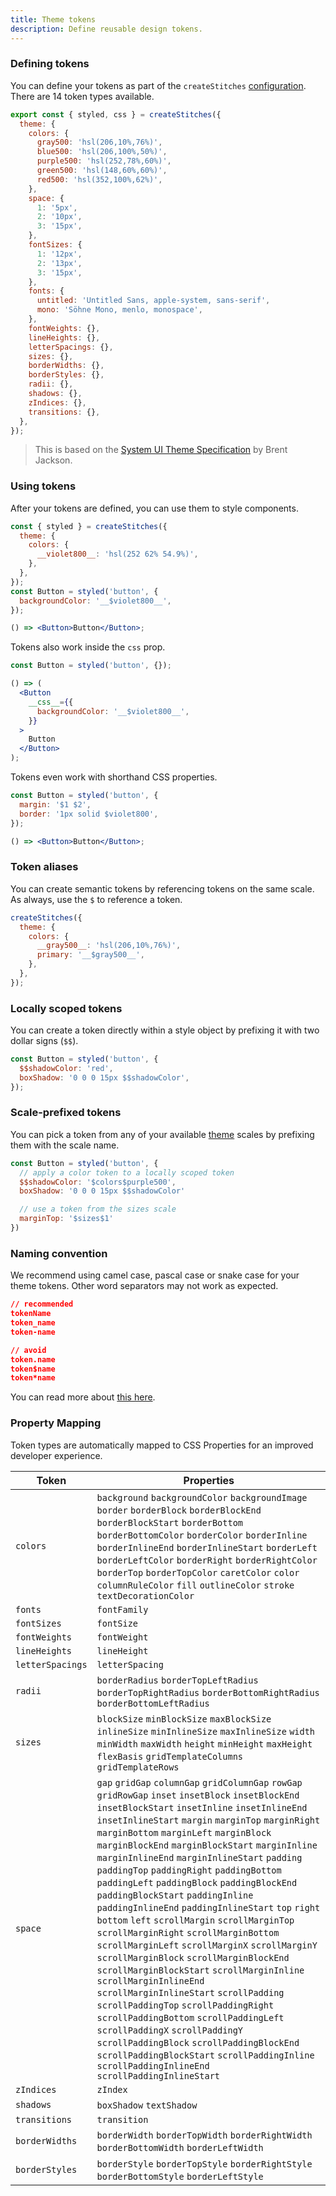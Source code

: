 ```yaml
---
title: Theme tokens
description: Define reusable design tokens.
---
```


### Defining tokens

You can define your tokens as part of the `createStitches` [configuration](/docs/installation#create-your-config-file). There are 14 token types available.

```jsx
export const { styled, css } = createStitches({
  theme: {
    colors: {
      gray500: 'hsl(206,10%,76%)',
      blue500: 'hsl(206,100%,50%)',
      purple500: 'hsl(252,78%,60%)',
      green500: 'hsl(148,60%,60%)',
      red500: 'hsl(352,100%,62%)',
    },
    space: {
      1: '5px',
      2: '10px',
      3: '15px',
    },
    fontSizes: {
      1: '12px',
      2: '13px',
      3: '15px',
    },
    fonts: {
      untitled: 'Untitled Sans, apple-system, sans-serif',
      mono: 'Söhne Mono, menlo, monospace',
    },
    fontWeights: {},
    lineHeights: {},
    letterSpacings: {},
    sizes: {},
    borderWidths: {},
    borderStyles: {},
    radii: {},
    shadows: {},
    zIndices: {},
    transitions: {},
  },
});
```

> This is based on the [System UI Theme Specification](https://system-ui.com/theme) by Brent Jackson.

### Using tokens

After your tokens are defined, you can use them to style components.

<Preview>
  <DemoButton color="violet" />
</Preview>

```jsx
const { styled } = createStitches({
  theme: {
    colors: {
      __violet800__: 'hsl(252 62% 54.9%)',
    },
  },
});
const Button = styled('button', {
  backgroundColor: '__$violet800__',
});

() => <Button>Button</Button>;
```

Tokens also work inside the `css` prop.

```jsx
const Button = styled('button', {});

() => (
  <Button
    __css__={{
      backgroundColor: '__$violet800__',
    }}
  >
    Button
  </Button>
);
```

Tokens even work with shorthand CSS properties.

```jsx
const Button = styled('button', {
  margin: '$1 $2',
  border: '1px solid $violet800',
});

() => <Button>Button</Button>;
```

### Token aliases

You can create semantic tokens by referencing tokens on the same scale.
As always, use the `$` to reference a token.

```jsx
createStitches({
  theme: {
    colors: {
      __gray500__: 'hsl(206,10%,76%)',
      primary: '__$gray500__',
    },
  },
});
```

### Locally scoped tokens

You can create a token directly within a style object by prefixing it with two dollar signs (`$$`).

```jsx
const Button = styled('button', {
  $$shadowColor: 'red',
  boxShadow: '0 0 0 15px $$shadowColor',
});
```

### Scale-prefixed tokens

You can pick a token from any of your available [theme](/docs/tokens) scales by prefixing them with the scale name.

```jsx
const Button = styled('button', {
  // apply a color token to a locally scoped token
  $$shadowColor: '$colors$purple500',
  boxShadow: '0 0 0 15px $$shadowColor'

  // use a token from the sizes scale
  marginTop: '$sizes$1'
})
```

### Naming convention

We recommend using camel case, pascal case or snake case for your theme tokens. Other word separators may not work as expected.

```json
// recommended
tokenName
token_name
token-name

// avoid
token.name
token$name
token*name
```

You can read more about [this here](https://github.com/stitchesjs/stitches/issues/493#issuecomment-801241038).

### Property Mapping

Token types are automatically mapped to CSS Properties for an improved developer experience.

<table style={{ width: '100%', borderSpacing: 0 }}>
  <thead>
    <tr>
      <th style={{ padding: '15px 0 10px 0', textAlign: 'left' }}>
        <Text size="3" css={{ fontWeight: 500 }}>
          Token
        </Text>
      </th>
      <th style={{ textAlign: 'left' }}>
        <Text size="3" css={{ fontWeight: 500 }}>
          Properties
        </Text>
      </th>
    </tr>
  </thead>
  <tbody>
    <tr>
      <td style={{ padding: '5px 0', borderTop: '1px solid hsl(206,11%,92%)' }}>
        <Code>colors</Code>
      </td>
      <td style={{ padding: '5px 0', borderTop: '1px solid hsl(206,11%,92%)' }}>
        <Box css={{ my: '$2' }}>
          <Code>background</Code>
        </Box>
        <Box css={{ my: '$2' }}>
          <Code>backgroundColor</Code>
        </Box>
        <Box css={{ my: '$2' }}>
          <Code>backgroundImage</Code>
        </Box>
        <Box css={{ my: '$2' }}>
          <Code>border</Code>
        </Box>
        <Box css={{ my: '$2' }}>
          <Code>borderBlock</Code>
        </Box>
        <Box css={{ my: '$2' }}>
          <Code>borderBlockEnd</Code>
        </Box>
        <Box css={{ my: '$2' }}>
          <Code>borderBlockStart</Code>
        </Box>
        <Box css={{ my: '$2' }}>
          <Code>borderBottom</Code>
        </Box>
        <Box css={{ my: '$2' }}>
          <Code>borderBottomColor</Code>
        </Box>
        <Box css={{ my: '$2' }}>
          <Code>borderColor</Code>
        </Box>
        <Box css={{ my: '$2' }}>
          <Code>borderInline</Code>
        </Box>
        <Box css={{ my: '$2' }}>
          <Code>borderInlineEnd</Code>
        </Box>
        <Box css={{ my: '$2' }}>
          <Code>borderInlineStart</Code>
        </Box>
        <Box css={{ my: '$2' }}>
          <Code>borderLeft</Code>
        </Box>
        <Box css={{ my: '$2' }}>
          <Code>borderLeftColor</Code>
        </Box>
        <Box css={{ my: '$2' }}>
          <Code>borderRight</Code>
        </Box>
        <Box css={{ my: '$2' }}>
          <Code>borderRightColor</Code>
        </Box>
        <Box css={{ my: '$2' }}>
          <Code>borderTop</Code>
        </Box>
        <Box css={{ my: '$2' }}>
          <Code>borderTopColor</Code>
        </Box>
        <Box css={{ my: '$2' }}>
          <Code>caretColor</Code>
        </Box>
        <Box css={{ my: '$2' }}>
          <Code>color</Code>
        </Box>
        <Box css={{ my: '$2' }}>
          <Code>columnRuleColor</Code>
        </Box>
        <Box css={{ my: '$2' }}>
          <Code>fill</Code>
        </Box>
        <Box css={{ my: '$2' }}>
          <Code>outlineColor</Code>
        </Box>
        <Box css={{ my: '$2' }}>
          <Code>stroke</Code>
        </Box>
        <Box css={{ my: '$2' }}>
          <Code>textDecorationColor</Code>
        </Box>
      </td>
    </tr>
    <tr>
      <td style={{ padding: '5px 0', borderTop: '1px solid hsl(206,11%,92%)' }}>
        <Code>fonts</Code>
      </td>
      <td style={{ padding: '5px 0', borderTop: '1px solid hsl(206,11%,92%)' }}>
        <Box css={{ my: '$2' }}>
          <Code>fontFamily</Code>
        </Box>
      </td>
    </tr>
    <tr>
      <td style={{ padding: '5px 0', borderTop: '1px solid hsl(206,11%,92%)' }}>
        <Code>fontSizes</Code>
      </td>
      <td style={{ padding: '5px 0', borderTop: '1px solid hsl(206,11%,92%)' }}>
        <Box css={{ my: '$2' }}>
          <Code>fontSize</Code>
        </Box>
      </td>
    </tr>
    <tr>
      <td style={{ padding: '5px 0', borderTop: '1px solid hsl(206,11%,92%)' }}>
        <Code>fontWeights</Code>
      </td>
      <td style={{ padding: '5px 0', borderTop: '1px solid hsl(206,11%,92%)' }}>
        <Box css={{ my: '$2' }}>
          <Code>fontWeight</Code>
        </Box>
      </td>
    </tr>
    <tr>
      <td style={{ padding: '5px 0', borderTop: '1px solid hsl(206,11%,92%)' }}>
        <Code>lineHeights</Code>
      </td>
      <td style={{ padding: '5px 0', borderTop: '1px solid hsl(206,11%,92%)' }}>
        <Box css={{ my: '$2' }}>
          <Code>lineHeight</Code>
        </Box>
      </td>
    </tr>
    <tr>
      <td style={{ padding: '5px 0', borderTop: '1px solid hsl(206,11%,92%)' }}>
        <Code>letterSpacings</Code>
      </td>
      <td style={{ padding: '5px 0', borderTop: '1px solid hsl(206,11%,92%)' }}>
        <Box css={{ my: '$2' }}>
          <Code>letterSpacing</Code>
        </Box>
      </td>
    </tr>
    <tr>
      <td style={{ padding: '5px 0', borderTop: '1px solid hsl(206,11%,92%)' }}>
        <Code>radii</Code>
      </td>
      <td style={{ padding: '5px 0', borderTop: '1px solid hsl(206,11%,92%)' }}>
        <Box css={{ my: '$2' }}>
          <Code>borderRadius</Code>
        </Box>
        <Box css={{ my: '$2' }}>
          <Code>borderTopLeftRadius</Code>
        </Box>
        <Box css={{ my: '$2' }}>
          <Code>borderTopRightRadius</Code>
        </Box>
        <Box css={{ my: '$2' }}>
          <Code>borderBottomRightRadius</Code>
        </Box>
        <Box css={{ my: '$2' }}>
          <Code>borderBottomLeftRadius</Code>
        </Box>
      </td>
    </tr>
    <tr>
      <td style={{ padding: '5px 0', borderTop: '1px solid hsl(206,11%,92%)' }}>
        <Code>sizes</Code>
      </td>
      <td style={{ padding: '5px 0', borderTop: '1px solid hsl(206,11%,92%)' }}>
        <Box css={{ my: '$2' }}>
          <Code>blockSize</Code>
        </Box>
        <Box css={{ my: '$2' }}>
          <Code>minBlockSize</Code>
        </Box>
        <Box css={{ my: '$2' }}>
          <Code>maxBlockSize</Code>
        </Box>
        <Box css={{ my: '$2' }}>
          <Code>inlineSize</Code>
        </Box>
        <Box css={{ my: '$2' }}>
          <Code>minInlineSize</Code>
        </Box>
        <Box css={{ my: '$2' }}>
          <Code>maxInlineSize</Code>
        </Box>
        <Box css={{ my: '$2' }}>
          <Code>width</Code>
        </Box>
        <Box css={{ my: '$2' }}>
          <Code>minWidth</Code>
        </Box>
        <Box css={{ my: '$2' }}>
          <Code>maxWidth</Code>
        </Box>
        <Box css={{ my: '$2' }}>
          <Code>height</Code>
        </Box>
        <Box css={{ my: '$2' }}>
          <Code>minHeight</Code>
        </Box>
        <Box css={{ my: '$2' }}>
          <Code>maxHeight</Code>
        </Box>
        <Box css={{ my: '$2' }}>
          <Code>flexBasis</Code>
        </Box>
        <Box css={{ my: '$2' }}>
          <Code>gridTemplateColumns</Code>
        </Box>
        <Box css={{ my: '$2' }}>
          <Code>gridTemplateRows</Code>
        </Box>
      </td>
    </tr>
    <tr>
      <td style={{ padding: '5px 0', borderTop: '1px solid hsl(206,11%,92%)' }}>
        <Code>space</Code>
      </td>
      <td style={{ padding: '5px 0', borderTop: '1px solid hsl(206,11%,92%)' }}>
        <Box css={{ my: '$2' }}>
          <Code>gap</Code>
        </Box>
        <Box css={{ my: '$2' }}>
          <Code>gridGap</Code>
        </Box>
        <Box css={{ my: '$2' }}>
          <Code>columnGap</Code>
        </Box>
        <Box css={{ my: '$2' }}>
          <Code>gridColumnGap</Code>
        </Box>
        <Box css={{ my: '$2' }}>
          <Code>rowGap</Code>
        </Box>
        <Box css={{ my: '$2' }}>
          <Code>gridRowGap</Code>
        </Box>
        <Box css={{ my: '$2' }}>
          <Code>inset</Code>
        </Box>
        <Box css={{ my: '$2' }}>
          <Code>insetBlock</Code>
        </Box>
        <Box css={{ my: '$2' }}>
          <Code>insetBlockEnd</Code>
        </Box>
        <Box css={{ my: '$2' }}>
          <Code>insetBlockStart</Code>
        </Box>
        <Box css={{ my: '$2' }}>
          <Code>insetInline</Code>
        </Box>
        <Box css={{ my: '$2' }}>
          <Code>insetInlineEnd</Code>
        </Box>
        <Box css={{ my: '$2' }}>
          <Code>insetInlineStart</Code>
        </Box>
        <Box css={{ my: '$2' }}>
          <Code>margin</Code>
        </Box>
        <Box css={{ my: '$2' }}>
          <Code>marginTop</Code>
        </Box>
        <Box css={{ my: '$2' }}>
          <Code>marginRight</Code>
        </Box>
        <Box css={{ my: '$2' }}>
          <Code>marginBottom</Code>
        </Box>
        <Box css={{ my: '$2' }}>
          <Code>marginLeft</Code>
        </Box>
        <Box css={{ my: '$2' }}>
          <Code>marginBlock</Code>
        </Box>
        <Box css={{ my: '$2' }}>
          <Code>marginBlockEnd</Code>
        </Box>
        <Box css={{ my: '$2' }}>
          <Code>marginBlockStart</Code>
        </Box>
        <Box css={{ my: '$2' }}>
          <Code>marginInline</Code>
        </Box>
        <Box css={{ my: '$2' }}>
          <Code>marginInlineEnd</Code>
        </Box>
        <Box css={{ my: '$2' }}>
          <Code>marginInlineStart</Code>
        </Box>
        <Box css={{ my: '$2' }}>
          <Code>padding</Code>
        </Box>
        <Box css={{ my: '$2' }}>
          <Code>paddingTop</Code>
        </Box>
        <Box css={{ my: '$2' }}>
          <Code>paddingRight</Code>
        </Box>
        <Box css={{ my: '$2' }}>
          <Code>paddingBottom</Code>
        </Box>
        <Box css={{ my: '$2' }}>
          <Code>paddingLeft</Code>
        </Box>
        <Box css={{ my: '$2' }}>
          <Code>paddingBlock</Code>
        </Box>
        <Box css={{ my: '$2' }}>
          <Code>paddingBlockEnd</Code>
        </Box>
        <Box css={{ my: '$2' }}>
          <Code>paddingBlockStart</Code>
        </Box>
        <Box css={{ my: '$2' }}>
          <Code>paddingInline</Code>
        </Box>
        <Box css={{ my: '$2' }}>
          <Code>paddingInlineEnd</Code>
        </Box>
        <Box css={{ my: '$2' }}>
          <Code>paddingInlineStart</Code>
        </Box>
        <Box css={{ my: '$2' }}>
          <Code>top</Code>
        </Box>
        <Box css={{ my: '$2' }}>
          <Code>right</Code>
        </Box>
        <Box css={{ my: '$2' }}>
          <Code>bottom</Code>
        </Box>
        <Box css={{ my: '$2' }}>
          <Code>left</Code>
        </Box>
        <Box css={{ my: '$2' }}>
          <Code>scrollMargin</Code>
        </Box>
        <Box css={{ my: '$2' }}>
          <Code>scrollMarginTop</Code>
        </Box>
        <Box css={{ my: '$2' }}>
          <Code>scrollMarginRight</Code>
        </Box>
        <Box css={{ my: '$2' }}>
          <Code>scrollMarginBottom</Code>
        </Box>
        <Box css={{ my: '$2' }}>
          <Code>scrollMarginLeft</Code>
        </Box>
        <Box css={{ my: '$2' }}>
          <Code>scrollMarginX</Code>
        </Box>
        <Box css={{ my: '$2' }}>
          <Code>scrollMarginY</Code>
        </Box>
        <Box css={{ my: '$2' }}>
          <Code>scrollMarginBlock</Code>
        </Box>
        <Box css={{ my: '$2' }}>
          <Code>scrollMarginBlockEnd</Code>
        </Box>
        <Box css={{ my: '$2' }}>
          <Code>scrollMarginBlockStart</Code>
        </Box>
        <Box css={{ my: '$2' }}>
          <Code>scrollMarginInline</Code>
        </Box>
        <Box css={{ my: '$2' }}>
          <Code>scrollMarginInlineEnd</Code>
        </Box>
        <Box css={{ my: '$2' }}>
          <Code>scrollMarginInlineStart</Code>
        </Box>
        <Box css={{ my: '$2' }}>
          <Code>scrollPadding</Code>
        </Box>
        <Box css={{ my: '$2' }}>
          <Code>scrollPaddingTop</Code>
        </Box>
        <Box css={{ my: '$2' }}>
          <Code>scrollPaddingRight</Code>
        </Box>
        <Box css={{ my: '$2' }}>
          <Code>scrollPaddingBottom</Code>
        </Box>
        <Box css={{ my: '$2' }}>
          <Code>scrollPaddingLeft</Code>
        </Box>
        <Box css={{ my: '$2' }}>
          <Code>scrollPaddingX</Code>
        </Box>
        <Box css={{ my: '$2' }}>
          <Code>scrollPaddingY</Code>
        </Box>
        <Box css={{ my: '$2' }}>
          <Code>scrollPaddingBlock</Code>
        </Box>
        <Box css={{ my: '$2' }}>
          <Code>scrollPaddingBlockEnd</Code>
        </Box>
        <Box css={{ my: '$2' }}>
          <Code>scrollPaddingBlockStart</Code>
        </Box>
        <Box css={{ my: '$2' }}>
          <Code>scrollPaddingInline</Code>
        </Box>
        <Box css={{ my: '$2' }}>
          <Code>scrollPaddingInlineEnd</Code>
        </Box>
        <Box css={{ my: '$2' }}>
          <Code>scrollPaddingInlineStart</Code>
        </Box>
      </td>
    </tr>
    <tr>
      <td style={{ padding: '5px 0', borderTop: '1px solid hsl(206,11%,92%)' }}>
        <Code>zIndices</Code>
      </td>
      <td style={{ padding: '5px 0', borderTop: '1px solid hsl(206,11%,92%)' }}>
        <Box css={{ my: '$2' }}>
          <Code>zIndex</Code>
        </Box>
      </td>
    </tr>
    <tr>
      <td style={{ padding: '5px 0', borderTop: '1px solid hsl(206,11%,92%)' }}>
        <Code>shadows</Code>
      </td>
      <td style={{ padding: '5px 0', borderTop: '1px solid hsl(206,11%,92%)' }}>
        <Box css={{ my: '$2' }}>
          <Code>boxShadow</Code>
        </Box>
        <Box css={{ my: '$2' }}>
          <Code>textShadow</Code>
        </Box>
      </td>
    </tr>
    <tr>
      <td style={{ padding: '5px 0', borderTop: '1px solid hsl(206,11%,92%)' }}>
        <Code>transitions</Code>
      </td>
      <td style={{ padding: '5px 0', borderTop: '1px solid hsl(206,11%,92%)' }}>
        <Box css={{ my: '$2' }}>
          <Code>transition</Code>
        </Box>
      </td>
    </tr>
    <tr>
      <td style={{ padding: '5px 0', borderTop: '1px solid hsl(206,11%,92%)' }}>
        <Code>borderWidths</Code>
      </td>
      <td style={{ padding: '5px 0', borderTop: '1px solid hsl(206,11%,92%)' }}>
        <Box css={{ my: '$2' }}>
          <Code>borderWidth</Code>
        </Box>
        <Box css={{ my: '$2' }}>
          <Code>borderTopWidth</Code>
        </Box>
        <Box css={{ my: '$2' }}>
          <Code>borderRightWidth</Code>
        </Box>
        <Box css={{ my: '$2' }}>
          <Code>borderBottomWidth</Code>
        </Box>
        <Box css={{ my: '$2' }}>
          <Code>borderLeftWidth</Code>
        </Box>
      </td>
    </tr>
    <tr>
      <td style={{ padding: '5px 0', borderTop: '1px solid hsl(206,11%,92%)' }}>
        <Code>borderStyles</Code>
      </td>
      <td style={{ padding: '5px 0', borderTop: '1px solid hsl(206,11%,92%)' }}>
        <Box css={{ my: '$2' }}>
          <Code>borderStyle</Code>
        </Box>
        <Box css={{ my: '$2' }}>
          <Code>borderTopStyle</Code>
        </Box>
        <Box css={{ my: '$2' }}>
          <Code>borderRightStyle</Code>
        </Box>
        <Box css={{ my: '$2' }}>
          <Code>borderBottomStyle</Code>
        </Box>
        <Box css={{ my: '$2' }}>
          <Code>borderLeftStyle</Code>
        </Box>
      </td>
    </tr>
  </tbody>
</table>

